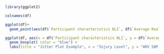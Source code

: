 ```r
library(ggplot2)
```

```r
colnames(df)
```
```r
ggplot(df)+
  geom_point(aes(df$`Participant characteristics NLI`, df$`Average Real Variability SBP (mmHg) day`))
```
```r
ggplot(df, aes(x = df$`Participant characteristics NLI`, y = df$`Average Real Variability SBP (mmHg) Total`)) +
  geom_boxplot( color = "blue") +
  labs(title = "Jitter Plot Example", x = "Injury Level", y = "ARV SBP TOTAL (mmHg)")
```

